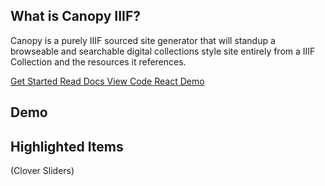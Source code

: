 ## What is Canopy IIIF?

Canopy is a purely IIIF sourced site generator that will standup a browseable and searchable digital collections style site entirely from a IIIF Collection and the resources it references.

<div className="mt-4 space-x-2 space-y-2">
  <a
    href="/getting-started"
    className="inline-flex items-center px-4 py-2 rounded-md bg-brand-600 text-white hover:bg-brand-700 focus:outline-none focus:ring-2 focus:ring-brand-500"
  >
    Get Started
  </a>
  <a
    href="/docs"
    className="inline-flex items-center px-4 py-2 rounded-md border border-slate-300 text-slate-800 hover:bg-slate-50 focus:outline-none focus:ring-2 focus:ring-brand-500"
  >
    Read Docs
  </a>
  <a
    href="https://github.com/canopy-iiif"
    className="inline-flex items-center px-4 py-2 rounded-md border border-slate-300 text-slate-800 hover:bg-slate-50 focus:outline-none focus:ring-2 focus:ring-brand-500"
  >
    View Code
  </a>
  <a
    href="/demos/react-demo"
    className="inline-flex items-center px-4 py-2 rounded-md border border-slate-300 text-slate-800 hover:bg-slate-50 focus:outline-none focus:ring-2 focus:ring-brand-500"
  >
    React Demo
  </a>
</div>

## Demo

<Viewer iiifContent="https://api.dc.library.northwestern.edu/api/v2/works/7649ac35-2f93-46be-b963-7f3111cd0835?as=iiif" />

## Highlighted Items

(Clover Sliders)

